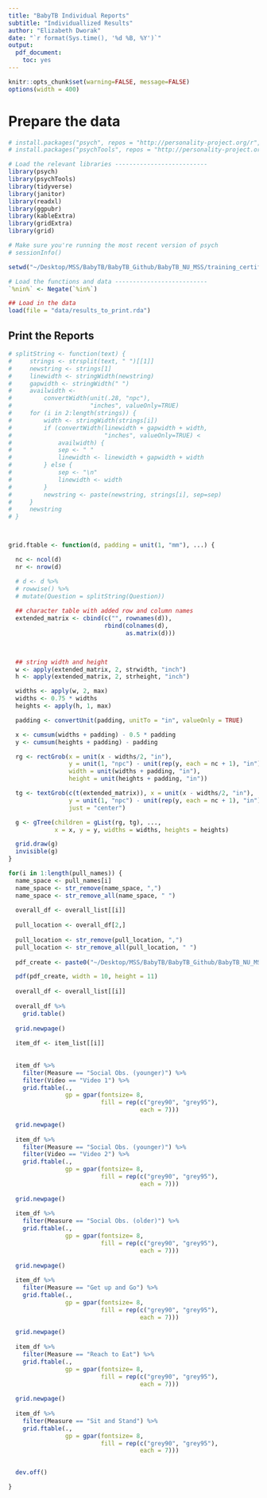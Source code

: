 ```yaml
---
title: "BabyTB Individual Reports"
subtitle: "Individuallized Results"
author: "Elizabeth Dworak"
date: "`r format(Sys.time(), '%d %B, %Y')`"
output:
  pdf_document:
    toc: yes
---
```


```r
knitr::opts_chunk$set(warning=FALSE, message=FALSE)
options(width = 400)
```

# Prepare the data

```r
# install.packages("psych", repos = "http://personality-project.org/r", type = "source")
# install.packages("psychTools", repos = "http://personality-project.org/r", type = "source")

# Load the relevant libraries --------------------------
library(psych)
library(psychTools)
library(tidyverse)
library(janitor)
library(readxl)
library(ggpubr)
library(kableExtra)
library(gridExtra)
library(grid)

# Make sure you're running the most recent version of psych
# sessionInfo()

```

```r
setwd("~/Desktop/MSS/BabyTB/BabyTB_Github/BabyTB_NU_MSS/training_certification/scoring_input")

# Load the functions and data --------------------------
`%nin%` <- Negate(`%in%`)

## Load in the data 
load(file = "data/results_to_print.rda")
```

## Print the Reports
```r
# splitString <- function(text) {
#     strings <- strsplit(text, " ")[[1]]
#     newstring <- strings[1]
#     linewidth <- stringWidth(newstring)
#     gapwidth <- stringWidth(" ")
#     availwidth <-
#         convertWidth(unit(.28, "npc"),
#                      "inches", valueOnly=TRUE)
#     for (i in 2:length(strings)) {
#         width <- stringWidth(strings[i])
#         if (convertWidth(linewidth + gapwidth + width,
#                          "inches", valueOnly=TRUE) <
#             availwidth) {
#             sep <- " "
#             linewidth <- linewidth + gapwidth + width
#         } else {
#             sep <- "\n"
#             linewidth <- width
#         }
#         newstring <- paste(newstring, strings[i], sep=sep)
#     }
#     newstring
# }



grid.ftable <- function(d, padding = unit(1, "mm"), ...) {

  nc <- ncol(d)
  nr <- nrow(d)

  # d <- d %>% 
  # rowwise() %>% 
  # mutate(Question = splitString(Question))
  
  ## character table with added row and column names
  extended_matrix <- cbind(c("", rownames(d)),
                           rbind(colnames(d),
                                 as.matrix(d)))
  


  ## string width and height
  w <- apply(extended_matrix, 2, strwidth, "inch")
  h <- apply(extended_matrix, 2, strheight, "inch")

  widths <- apply(w, 2, max)
  widths <- 0.75 * widths
  heights <- apply(h, 1, max)

  padding <- convertUnit(padding, unitTo = "in", valueOnly = TRUE)

  x <- cumsum(widths + padding) - 0.5 * padding
  y <- cumsum(heights + padding) - padding

  rg <- rectGrob(x = unit(x - widths/2, "in"),
                 y = unit(1, "npc") - unit(rep(y, each = nc + 1), "in"),
                 width = unit(widths + padding, "in"),
                 height = unit(heights + padding, "in"))

  tg <- textGrob(c(t(extended_matrix)), x = unit(x - widths/2, "in"),
                 y = unit(1, "npc") - unit(rep(y, each = nc + 1), "in"),
                 just = "center")

  g <- gTree(children = gList(rg, tg), ...,
             x = x, y = y, widths = widths, heights = heights)

  grid.draw(g)
  invisible(g)
}


```

```r

for(i in 1:length(pull_names)) {
  name_space <- pull_names[i]
  name_space <- str_remove(name_space, ",")
  name_space <- str_remove_all(name_space, " ")
  
  overall_df <- overall_list[[i]]
  
  pull_location <- overall_df[2,]
  
  pull_location <- str_remove(pull_location, ",")
  pull_location <- str_remove_all(pull_location, " ")
  
  pdf_create <- paste0("~/Desktop/MSS/BabyTB/BabyTB_Github/BabyTB_NU_MSS/training_certification/scoring_input/individual_reports/", pull_location, "/", name_space, "_report.pdf")

  pdf(pdf_create, width = 10, height = 11)
  
  overall_df <- overall_list[[i]]
  
  overall_df %>% 
    grid.table() 
  
  grid.newpage()
  
  item_df <- item_list[[i]]
  
  
  item_df %>%
    filter(Measure == "Social Obs. (younger)") %>%
    filter(Video == "Video 1") %>%
    grid.ftable(., 
                gp = gpar(fontsize= 8,
                          fill = rep(c("grey90", "grey95"), 
                                     each = 7)))
  
  grid.newpage()
  
  item_df %>%
    filter(Measure == "Social Obs. (younger)") %>% 
    filter(Video == "Video 2") %>%
    grid.ftable(., 
                gp = gpar(fontsize= 8,
                          fill = rep(c("grey90", "grey95"), 
                                     each = 7)))
  
  grid.newpage()
  
  item_df %>%
    filter(Measure == "Social Obs. (older)") %>% 
    grid.ftable(., 
                gp = gpar(fontsize= 8,
                          fill = rep(c("grey90", "grey95"), 
                                     each = 7)))
  
  grid.newpage()
  
  item_df %>%
    filter(Measure == "Get up and Go") %>% 
    grid.ftable(., 
                gp = gpar(fontsize= 8,
                          fill = rep(c("grey90", "grey95"), 
                                     each = 7)))
  
  grid.newpage()
  
  item_df %>%
    filter(Measure == "Reach to Eat") %>% 
    grid.ftable(., 
                gp = gpar(fontsize= 8,
                          fill = rep(c("grey90", "grey95"), 
                                     each = 7)))
  
  grid.newpage()
  
  item_df %>%
    filter(Measure == "Sit and Stand") %>% 
    grid.ftable(., 
                gp = gpar(fontsize= 8,
                          fill = rep(c("grey90", "grey95"), 
                                     each = 7)))
  

  dev.off()

} 
           
```



